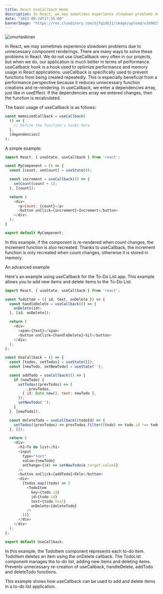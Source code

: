 ```yaml
---
title: React UseCallback Hook
description: In React, we may sometimes experience slowdown problems due to unnecessary component renderings. There are many ways to solve these problems in React.
date: "2023-09-24T17:35:00"
bannerImage: "https://res.cloudinary.com/djfqidbj1/image/upload/v1698158104/sxspklnrlq1n6g8dzvfc.jpg"
---
```



<img className="w-full rounded-xl" src="https://res.cloudinary.com/djfqidbj1/image/upload/v1698158104/sxspklnrlq1n6g8dzvfc.jpg" alt="onurtaskiran" />

In React, we may sometimes experience slowdown problems due to unnecessary component renderings. There are many ways to solve these problems in React. We do not use UseCallback very often in our projects, but when we do, our application is much better in terms of performance. useCallback hook is a hook used to optimize performance and memory usage in React applications. useCallback is specifically used to prevent functions from being created repeatedly. This is especially beneficial from a performance perspective because it reduces unnecessary function creations and re-rendering. In useCallback, we enter a dependencies array, just like in useEffect. If the dependencies array we entered changes, then the function is recalculated.

The basic usage of useCallback is as follows:

```javascript
const memoizedCallback = useCallback(
  () => {
    // Define the function's tasks here
  },
  [dependencies]
);
```
A simple example:
```javascript
import React, { useState, useCallback } from 'react';

const MyComponent = () => {
  const [count, setCount] = useState(0);

  const increment = useCallback(() => {
    setCount(count + 1);
  }, [count]);

  return (
    <div>
      <p>Count: {count}</p>
      <button onClick={increment}>Increment</button>
    </div>
  );
}

export default MyComponent;
```
In this example, if the component is re-rendered when count changes, the increment function is also recreated. Thanks to useCallback, the increment function is only recreated when count changes, otherwise it is stored in memory.

An advanced example

Here's an example using useCallback for the To-Do List app. This example allows you to add new items and delete items to the To-Do List.

```javascript
import React, { useState, useCallback } from 'react';

const TodoItem = ({ id, text, onDelete }) => {
  const handleDelete = useCallback(() => {
    onDelete(id);
  }, [id, onDelete]);

  return (
    <div>
      <span>{text}</span>
      <button onClick={handleDelete}>Sil</button>
    </div>
  );
};

const UseCallback = () => {
  const [todos, setTodos] = useState([]);
  const [newTodo, setNewTodo] = useState('');

  const addTodo = useCallback(() => {
    if (newTodo) {
      setTodos((prevTodos) => [
        ...prevTodos,
        { id: Date.now(), text: newTodo },
      ]);
      setNewTodo('');
    }
  }, [newTodo]);

  const deleteTodo = useCallback((todoId) => {
    setTodos((prevTodos) => prevTodos.filter((todo) => todo.id !== todoId));
  }, []);

  return (
    <div>
      <h1>To do list</h1>
      <input
        type="text"
        value={newTodo}
        onChange={(e) => setNewTodo(e.target.value)}
      />
      <button onClick={addTodo}>Ekle</button>
      <div>
        {todos.map((todo) => (
          <TodoItem
            key={todo.id}
            id={todo.id}
            text={todo.text}
            onDelete={deleteTodo}
          />
        ))}
      </div>
    </div>
  );
};

export default UseCallback;
```

In this example, the TodoItem component represents each to-do item. TodoItem deletes an item using the onDelete callback. The TodoList component manages the to-do list, adding new items and deleting items. Prevents unnecessary re-creation of useCallback, handleDelete, addTodo and deleteTodo functions.

This example shows how useCallback can be used to add and delete items in a to-do list application.